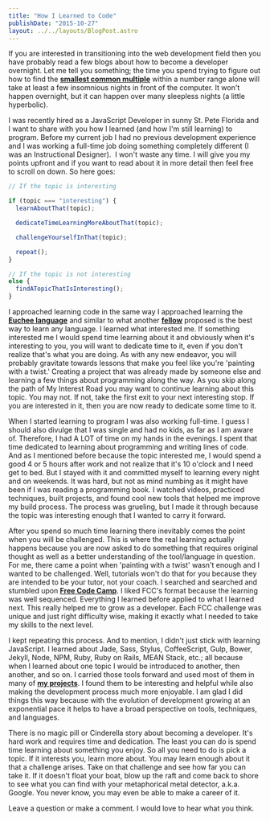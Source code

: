 ```yaml
---
title: "How I Learned to Code"
publishDate: "2015-10-27"
layout: ../../layouts/BlogPost.astro
---
```


If you are interested in transitioning into the web development field then you have probably read a few blogs about how to become a developer overnight. Let me tell you something; the time you spend trying to figure out how to find the **[smallest common multiple](http://freecodecamp.com/challenges/bonfire-smallest-common-multiple)** within a number range alone will take at least a few insomnious nights in front of the computer. It won't happen overnight, but it can happen over many sleepless nights (a little hyperbolic).

I was recently hired as a JavaScript Developer in sunny St. Pete Florida and I want to share with you how I learned (and how I'm still learning) to program. Before my current job I had no previous development experience and I was working a full-time job doing something completely different (I was an Instructional Designer).  I won't waste any time. I will give you my points upfront and if you want to read about it in more detail then feel free to scroll on down. So here goes:

```javascript
// If the topic is interesting

if (topic === "interesting") {
  learnAboutThat(topic);

  dedicateTimeLearningMoreAboutThat(topic);

  challengeYourselfInThat(topic);

  repeat();
}

// If the topic is not interesting
else {
  findATopicThatIsInteresting();
}
```

I approached learning code in the same way I approached learning the **[Euchee language](http://www.yuchilanguage.org/)** and similar to what another **[fellow](https://www.youtube.com/watch?v=d0yGdNEWdn0)** proposed is the best way to learn any language. I learned what interested me. If something interested me I would spend time learning about it and obviously when it's interesting to you, you will want to dedicate time to it, even if you don't realize that's what you are doing. As with any new endeavor, you will probably gravitate towards lessons that make you feel like you're 'painting with a twist.' Creating a project that was already made by someone else and learning a few things about programming along the way. As you skip along the path of My Interest Road you may want to continue learning about this topic. You may not. If not, take the first exit to your next interesting stop. If you are interested in it, then you are now ready to dedicate some time to it.

When I started learning to program I was also working full-time. I guess I should also divulge that I was single and had no kids, as far as I am aware of. Therefore, I had A LOT of time on my hands in the evenings. I spent that time dedicated to learning about programming and writing lines of code. And as I mentioned before because the topic interested me, I would spend a good 4 or 5 hours after work and not realize that it's 10 o'clock and I need get to bed. But I stayed with it and committed myself to learning every night and on weekends. It was hard, but not as mind numbing as it might have been if I was reading a programming book. I watched videos, practiced techniques, built projects, and found cool new tools that helped me improve my build process. The process was grueling, but I made it through because the topic was interesting enough that I wanted to carry it forward.

After you spend so much time learning there inevitably comes the point when you will be challenged. This is where the real learning actually happens because you are now asked to do something that requires original thought as well as a better understanding of the tool/language in question. For me, there came a point when 'painting with a twist' wasn't enough and I wanted to be challenged. Well, tutorials won't do that for you because they are intended to be your tutor, not your coach. I searched and searched and stumbled upon **[Free Code Camp](http://freecodecamp.com/map)**. I liked FCC's format because the learning was well sequenced. Everything I learned before applied to what I learned next. This really helped me to grow as a developer. Each FCC challenge was unique and just right difficulty wise, making it exactly what I needed to take my skills to the next level.

I kept repeating this process. And to mention, I didn't just stick with learning JavaScript. I learned about Jade, Sass, Stylus, CoffeeScript, Gulp, Bower, Jekyll, Node, NPM, Ruby, Ruby on Rails, MEAN Stack, etc.; all because when I learned about one topic I would be introduced to another, then another, and so on. I carried those tools forward and used most of them in many of **[my projects](http://codepen.io/arecvlohe/)**. I found them to be interesting and helpful while also making the development process much more enjoyable. I am glad I did things this way because with the evolution of development growing at an exponential pace it helps to have a broad perspective on tools, techniques, and languages.

There is no magic pill or Cinderella story about becoming a developer. It's hard work and requires time and dedication. The least you can do is spend time learning about something you enjoy. So all you need to do is pick a topic. If it interests you, learn more about. You may learn enough about it that a challenge arises. Take on that challenge and see how far you can take it. If it doesn't float your boat, blow up the raft and come back to shore to see what you can find with your metaphorical metal detector, a.k.a. Google. You never know, you may even be able to make a career of it.

Leave a question or make a comment. I would love to hear what you think.
